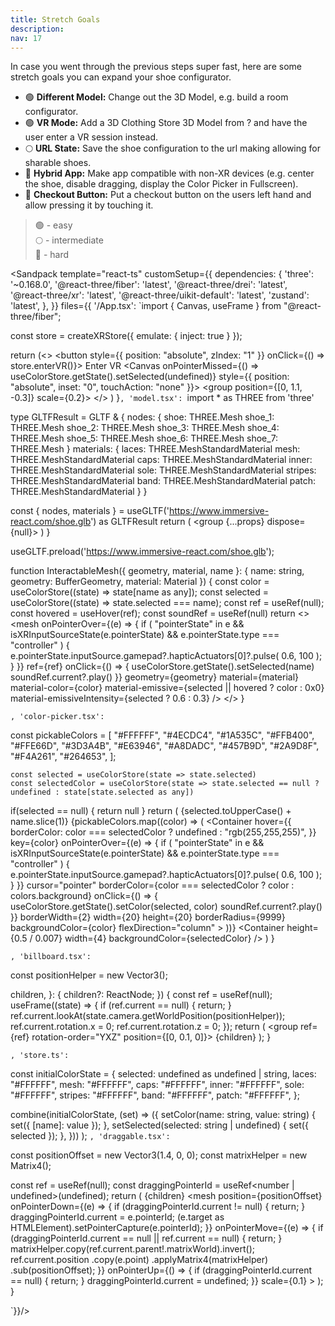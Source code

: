 ```yaml
---
title: Stretch Goals
description:
nav: 17
---
```


In case you went through the previous steps super fast, here are some stretch goals you can expand your shoe configurator.

- 🟢 **Different Model:** Change out the 3D Model, e.g. build a room configurator.
- 🟢 **VR Mode:** Add a 3D Clothing Store 3D Model from ? and have the user enter a VR session instead.
- 🌕 **URL State:** Save the shoe configuration to the url making allowing for sharable shoes.
- 🔴 **Hybrid App:** Make app compatible with non-XR devices (e.g. center the shoe, disable dragging, display the Color Picker in Fullscreen).
- 🔴 **Checkout Button:** Put a checkout button on the users left hand and allow pressing it by touching it.

> 🟢 - easy  
> 🌕 - intermediate  
> 🔴 - hard

<Sandpack
  template="react-ts"
  customSetup={{
    dependencies: {
      'three': '~0.168.0',
      '@react-three/fiber': 'latest',
      '@react-three/drei': 'latest',
      '@react-three/xr': 'latest',
      '@react-three/uikit-default': 'latest',
      'zustand': 'latest',
    },
  }}
  files={{
    '/App.tsx': `import { Canvas, useFrame } from "@react-three/fiber";

const store = createXRStore({ emulate: { inject: true } });

  return (<>
    <button style={{ position: "absolute", zIndex: "1" }} onClick={() => store.enterVR()}>
        Enter VR
    </button>
    <Canvas onPointerMissed={() => useColorStore.getState().setSelected(undefined)} style={{ position: "absolute", inset: "0", touchAction: "none" }}>
      <XR store={store}>
        <Environment preset="warehouse" />
        <group position={[0, 1.1, -0.3]} scale={0.2}>
          <Model />
          <ColorPicker />
        </group>
      </XR>
    </Canvas>
    </>
  )
}`, 'model.tsx': `import * as THREE from 'three'

type GLTFResult = GLTF & {
nodes: {
shoe: THREE.Mesh
shoe_1: THREE.Mesh
shoe_2: THREE.Mesh
shoe_3: THREE.Mesh
shoe_4: THREE.Mesh
shoe_5: THREE.Mesh
shoe_6: THREE.Mesh
shoe_7: THREE.Mesh
}
materials: {
laces: THREE.MeshStandardMaterial
mesh: THREE.MeshStandardMaterial
caps: THREE.MeshStandardMaterial
inner: THREE.MeshStandardMaterial
sole: THREE.MeshStandardMaterial
stripes: THREE.MeshStandardMaterial
band: THREE.MeshStandardMaterial
patch: THREE.MeshStandardMaterial
}
}

  const { nodes, materials } = useGLTF('https://www.immersive-react.com/shoe.glb') as GLTFResult
  return (
    <group {...props} dispose={null}>
        <Draggable>
            <InteractableMesh name="laces" geometry={nodes.shoe.geometry} material={materials.laces} />
            <InteractableMesh name="mesh" geometry={nodes.shoe_1.geometry} material={materials.mesh} />
            <InteractableMesh name="caps" geometry={nodes.shoe_2.geometry} material={materials.caps} />
            <InteractableMesh name="inner" geometry={nodes.shoe_3.geometry} material={materials.inner} />
            <InteractableMesh name="sole" geometry={nodes.shoe_4.geometry} material={materials.sole} />
            <InteractableMesh
              name="stripes"
              geometry={nodes.shoe_5.geometry}
              material={materials.stripes}
            />
            <InteractableMesh name="patch" geometry={nodes.shoe_7.geometry} material={materials.patch} />
            <InteractableMesh name="band" geometry={nodes.shoe_6.geometry} material={materials.band} />
      </Draggable>
    </group>
  )
}

useGLTF.preload('https://www.immersive-react.com/shoe.glb');

function InteractableMesh({ geometry, material, name }: { name: string, geometry: BufferGeometry, material: Material }) {
    const color = useColorStore((state) => state[name as any]);
    const selected = useColorStore((state) => state.selected === name);
    const ref = useRef<Mesh>(null);
    const hovered = useHover(ref);
    const soundRef = useRef<PAudio>(null)
    return <>
      <PositionalAudio
        ref={soundRef}
        url="https://www.immersive-react.com/select.ogg"
        loop={false}
      />
      <mesh onPointerOver={(e) => {
                    if (
                      "pointerState" in e &&
                      isXRInputSourceState(e.pointerState) &&
                      e.pointerState.type === "controller"
                    ) {
                      e.pointerState.inputSource.gamepad?.hapticActuators[0]?.pulse(
                        0.6,
                        100
                      );
                    }
                  }} ref={ref} onClick={() => {
                    useColorStore.getState().setSelected(name)
                    soundRef.current?.play()
                }} geometry={geometry} material={material} material-color={color} 
      material-emissive={selected || hovered ? color : 0x0}
      material-emissiveIntensity={selected ? 0.6 : 0.3} />
      </>
}

`, 'color-picker.tsx': `

const pickableColors = [
  "#FFFFFF",
  "#4ECDC4",
  "#1A535C",
  "#FFB400",
  "#FFE66D",
  "#3D3A4B",
  "#E63946",
  "#A8DADC",
  "#457B9D",
  "#2A9D8F",
  "#F4A261",
  "#264653",
];

    const selected = useColorStore(state => state.selected)
    const selectedColor = useColorStore(state => state.selected == null ? undefined : state[state.selected as any])
  if(selected == null) {
    return null
  }
  return (<Billboard>
        <PositionalAudio
            ref={soundRef}
            url="https://www.immersive-react.com/select.ogg"
            loop={false}
        />
        <Root
          pixelSize={0.007}
          anchorY="bottom"
          flexDirection="column"
          alignItems="center"
        >
    <Card borderColor={selectedColor} borderWidth={4} padding={16} display="flex" flexDirection="column" gap={16}>
      <Text>{selected.toUpperCase() + name.slice(1)}</Text>
      <Container
        display="flex"
        flexDirection="row"
        gap={12}
        flexWrap="wrap"
        maxWidth={200}
        justifyContent="space-between"
      >
        {pickableColors.map((color) => (
          <Container
            hover={{ borderColor: color === selectedColor ? undefined : "rgb(255,255,255)", }}
            key={color}
            onPointerOver={(e) => {
                    if (
                      "pointerState" in e &&
                      isXRInputSourceState(e.pointerState) &&
                      e.pointerState.type === "controller"
                    ) {
                      e.pointerState.inputSource.gamepad?.hapticActuators[0]?.pulse(
                        0.6,
                        100
                      );
                    }
                  }}
            cursor="pointer"
            borderColor={color === selectedColor ? color : colors.background}
            onClick={() => {
                useColorStore.getState().setColor(selected, color)
                soundRef.current?.play()
            }}
            borderWidth={2}
            width={20}
            height={20}
            borderRadius={9999}
            backgroundColor={color}
            flexDirection="column"
          ></Container>
        ))}
      </Container>
      <Container height={0.5 / 0.007} width={4} backgroundColor={selectedColor} />
    </Card>
    </Root>
    </Billboard>
  )
}

`, 'billboard.tsx': `

const positionHelper = new Vector3();

  children,
}: {
  children?: ReactNode;
}) {
  const ref = useRef<Group>(null);
  useFrame((state) => {
    if (ref.current == null) {
      return;
    }
    ref.current.lookAt(state.camera.getWorldPosition(positionHelper));
    ref.current.rotation.x = 0;
    ref.current.rotation.z = 0;
  });
  return (
    <group ref={ref} rotation-order="YXZ" position={[0, 0.1, 0]}>
      {children}
    </group>
  );
}

`, 'store.ts': `

const initialColorState = {
  selected: undefined as undefined | string,
  laces: "#FFFFFF",
  mesh: "#FFFFFF",
  caps: "#FFFFFF",
  inner: "#FFFFFF",
  sole: "#FFFFFF",
  stripes: "#FFFFFF",
  band: "#FFFFFF",
  patch: "#FFFFFF",
};

  combine(initialColorState, (set) => ({
    setColor(name: string, value: string) {
      set({ [name]: value });
    },
    setSelected(selected: string | undefined) {
      set({ selected });
    },
  }))
);
`, 'draggable.tsx': `

const positionOffset = new Vector3(1.4, 0, 0);
const matrixHelper = new Matrix4();

  const ref = useRef<Group>(null);
  const draggingPointerId = useRef<number | undefined>(undefined);
  return (
    <group ref={ref}>
      {children}
      <mesh
        position={positionOffset}
        onPointerDown={(e) => {
          if (draggingPointerId.current != null) {
            return;
          }
          draggingPointerId.current = e.pointerId;
          (e.target as HTMLElement).setPointerCapture(e.pointerId);
        }}
        onPointerMove={(e) => {
          if (draggingPointerId.current == null || ref.current == null) {
            return;
          }
          matrixHelper.copy(ref.current.parent!.matrixWorld).invert();
          ref.current.position
            .copy(e.point)
            .applyMatrix4(matrixHelper)
            .sub(positionOffset);
        }}
        onPointerUp={() => {
          if (draggingPointerId.current == null) {
            return;
          }
          draggingPointerId.current = undefined;
        }}
        scale={0.1}
      >
        <sphereGeometry />
        <meshPhongMaterial color="grey" />
      </mesh>
    </group>
  );
}

`}}/>